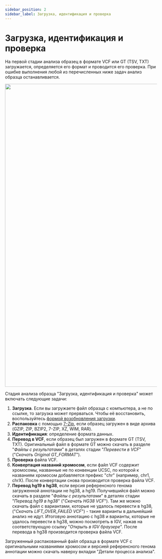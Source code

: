 ```yaml
---
sidebar_position: 2
sidebar_label: Загрузка, идентификация и проверка
---
```


# Загрузка, идентификация и проверка

На первой стадии анализа образец в формате VCF или GT (TSV, TXT) загружается, определяется его формат и
проводится его проверка.
При ошибке выполнения любой из перечисленных ниже задач анализ образца останавливается.

<p align="center">
<img src={require('/img/rus/upload_workflow_vcf.png').default} width="1000"/>
</p>

Стадия анализа образца "Загрузка, идентификация и проверка" может включать следующие задачи:
1. **Загрузка**. Если вы загружаете файл образца с компьютера, а не по ссылке, то загрузка
может прерваться. Чтобы её восстановить,
воспользуйтесь [формой возобновления загрузки](/uploading-samples/restore_upload).
2. **Распаковка** с помощью [7-Zip](https://www.7-zip.org/), если образец загружен в виде архива (GZIP, ZIP,
BZIP2, 7-ZIP, XZ, WIM, RAR).
3. **Идентификация**: определение формата данных.
4. **Перевод в VCF**, если образец был загружен в формате GT (TSV, TXT).
Оригинальный файл в формате GT можно скачать в разделе "*Файлы с результатами*" в деталях стадии "*Перевести в VCF*"
("*Скачать Original GT_FORMAT*").
5. **Проверка** файла VCF.
6. **Конвертация названий хромосом**, если файл VCF содержит хромосомы, названные не по конвенции UCSC,
по которой к названиям хромосом добавляется префикс "chr" (например, chr1, chrX).
После конвертации снова производится проверка файла VCF.
7. **Перевод hg19 в hg38**, если версия референсного генома загруженной аннотации не hg38, а hg19.
Получившийся файл можно скачать в разделе "*Файлы с результатами*" в деталях стадии "*Перевод hg19 в hg38*"
("*Скачать HG38 VCF*"). Там же можно скачать файл с вариантами, которые не удалось перевести в hg38,
("*Скачать LIFT_OVER_FAILED VCF*") - такие варианты в дальнейший анализ не идут.
Итоговую аннотацию с hg38 и варианты, которые не удалось перевести в hg38, можно посмотреть в IGV, нажав
на соответствующую ссылку "*Открыть в IGV браузере*". После перевода в hg38 производится проверка файла VCF.

Загруженный распакованный файл образца в формате VCF с оригинальными названиями хромосом
и версией референсного генома аннотации можно скачать наверху вкладки "Детали процесса анализа".
